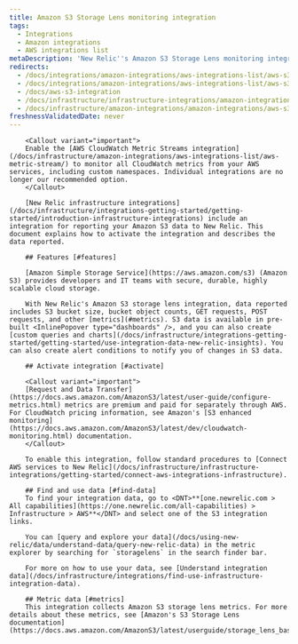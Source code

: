 ```yaml
---
title: Amazon S3 Storage Lens monitoring integration
tags:
  - Integrations
  - Amazon integrations
  - AWS integrations list
metaDescription: 'New Relic''s Amazon S3 Storage Lens monitoring integration: what data it reports, and how to enable it.'
redirects:
  - /docs/integrations/amazon-integrations/aws-integrations-list/aws-s3-storgelens-monitoring-integration
  - /docs/integrations/amazon-integrations/aws-integrations-list/aws-s3-monitoring-integration
  - /docs/aws-s3-integration
  - /docs/infrastructure/infrastructure-integrations/amazon-integrations/aws-s3-integration
  - /docs/infrastructure/amazon-integrations/amazon-integrations/aws-s3-monitoring-integration
freshnessValidatedDate: never
---
```


		<Callout variant="important">
		Enable the [AWS CloudWatch Metric Streams integration](/docs/infrastructure/amazon-integrations/aws-integrations-list/aws-metric-stream/) to monitor all CloudWatch metrics from your AWS services, including custom namespaces. Individual integrations are no longer our recommended option.
		</Callout>

		[New Relic infrastructure integrations](/docs/infrastructure/integrations-getting-started/getting-started/introduction-infrastructure-integrations) include an integration for reporting your Amazon S3 data to New Relic. This document explains how to activate the integration and describes the data reported.

		## Features [#features]

		[Amazon Simple Storage Service](https://aws.amazon.com/s3) (Amazon S3) provides developers and IT teams with secure, durable, highly scalable cloud storage.

		With New Relic's Amazon S3 storage lens integration, data reported includes S3 bucket size, bucket object counts, GET requests, POST requests, and other [metrics](#metrics). S3 data is available in pre-built <InlinePopover type="dashboards" />, and you can also create [custom queries and charts](/docs/infrastructure/integrations-getting-started/getting-started/use-integration-data-new-relic-insights). You can also create alert conditions to notify you of changes in S3 data.

		## Activate integration [#activate]

		<Callout variant="important">
		[Request and Data Transfer](https://docs.aws.amazon.com/AmazonS3/latest/user-guide/configure-metrics.html) metrics are premium and paid for separately through AWS. For CloudWatch pricing information, see Amazon's [S3 enhanced monitoring](https://docs.aws.amazon.com/AmazonS3/latest/dev/cloudwatch-monitoring.html) documentation.
		</Callout>

		To enable this integration, follow standard procedures to [Connect AWS services to New Relic](/docs/infrastructure/infrastructure-integrations/getting-started/connect-aws-integrations-infrastructure).

		## Find and use data [#find-data]
		To find your integration data, go to <DNT>**[one.newrelic.com > All capabilities](https://one.newrelic.com/all-capabilities) > Infrastructure > AWS**</DNT> and select one of the S3 integration links.

		You can [query and explore your data](/docs/using-new-relic/data/understand-data/query-new-relic-data) in the metric explorer by searching for `storagelens` in the search finder bar.

		For more on how to use your data, see [Understand integration data](/docs/infrastructure/integrations/find-use-infrastructure-integration-data).

		## Metric data [#metrics]
		This integration collects Amazon S3 storage lens metrics. For more details about these metrics, see [Amazon's S3 Storage Lens documentation](https://docs.aws.amazon.com/AmazonS3/latest/userguide/storage_lens_basics_metrics_recommendations.html).
